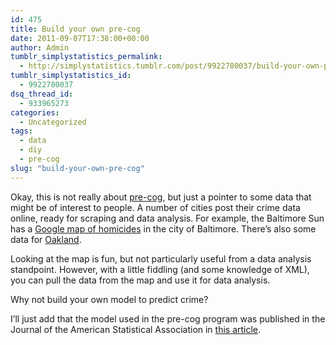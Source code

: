 ```yaml
---
id: 475
title: Build your own pre-cog
date: 2011-09-07T17:38:00+00:00
author: Admin
tumblr_simplystatistics_permalink:
  - http://simplystatistics.tumblr.com/post/9922780037/build-your-own-pre-cog
tumblr_simplystatistics_id:
  - 9922780037
dsq_thread_id:
  - 933965273
categories:
  - Uncategorized
tags:
  - data
  - diy
  - pre-cog
slug: "build-your-own-pre-cog"
---
```

Okay, this is not really about <a href="http://simplystatistics.tumblr.com/post/9916412456/pre-cog-and-stats" target="_blank">pre-cog</a>, but just a pointer to some data that might be of interest to people. A number of cities post their crime data online, ready for scraping and data analysis. For example, the Baltimore Sun has a <a title="Baltimore homicide data" target="_blank" href="http://essentials.baltimoresun.com/micro_sun/homicides/index.php">Google map of homicides</a> in the city of Baltimore. There&#8217;s also some data for <a title="Oakland homicide data" target="_blank" href="http://www.sfgate.com/maps/oaklandhomicides/">Oakland</a>.

Looking at the map is fun, but not particularly useful from a data analysis standpoint. However, with a little fiddling (and some knowledge of XML), you can pull the data from the map and use it for data analysis.

Why not build your own model to predict crime?

I&#8217;ll just add that the model used in the pre-cog program was published in the Journal of the American Statistical Association in <a href="http://pubs.amstat.org/doi/abs/10.1198/jasa.2011.ap09546" target="_blank">this article</a>.

